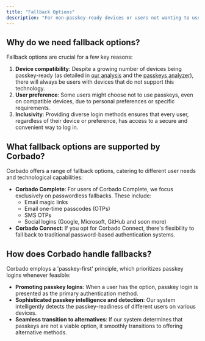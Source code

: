 ```yaml
---
title: "Fallback Options"
description: "For non-passkey-ready devices or users not wanting to use passkeys, fallback options must be implemented."
---
```


## Why do we need fallback options?

Fallback options are crucial for a few key reasons:

1. **Device compatibility**: Despite a growing number of devices being passkey-ready (as detailed in [our analysis](https://www.corbado.com/blog/september-2023-update-insights-passkey-readiness) and the [passkeys analyzer](https://www.corbado.com/passkeys/analyzer)), there will always be users with devices that do not support this technology.
2. **User preference**: Some users might choose not to use passkeys, even on compatible devices, due to personal preferences or specific requirements.
3. **Inclusivity**: Providing diverse login methods ensures that every user, regardless of their device or preference, has access to a secure and convenient way to log in.

## What fallback options are supported by Corbado?

Corbado offers a range of fallback options, catering to different user needs and technological capabilities:

-   **Corbado Complete**: For users of Corbado Complete, we focus exclusively on passwordless fallbacks. These include:
    -   Email magic links
    -   Email one-time passcodes (OTPs)
    -   SMS OTPs
    -   Social logins (Google, Microsoft, GitHub and soon more)
-   **Corbado Connect**: If you opt for Corbado Connect, there's flexibility to fall back to traditional password-based authentication systems.

## How does Corbado handle fallbacks?

Corbado employs a 'passkey-first' principle, which prioritizes passkey logins whenever feasible:

-   **Promoting passkey logins**: When a user has the option, passkey login is presented as the primary authentication method.
-   **Sophisticated passkey intelligence and detection**: Our system intelligently detects the passkey-readiness of different users on various devices.
-   **Seamless transition to alternatives**: If our system determines that passkeys are not a viable option, it smoothly transitions to offering alternative methods.
